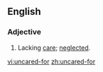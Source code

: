==English==
===Adjective===
{{en-adj}}
# Lacking [[care]]; [[neglected]].

[[vi:uncared-for]]
[[zh:uncared-for]]